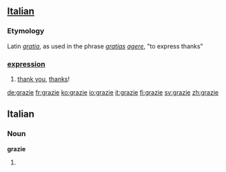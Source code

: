 == [[Italian]] ==
===Etymology===
Latin ''[[gratia]]'', as used in the phrase ''[[gratia]]s [[agere]]'', "to express thanks"

===[[expression]]===
# [[thank you]], [[thanks]]!

[[de:grazie]]
[[fr:grazie]]
[[ko:grazie]]
[[io:grazie]]
[[it:grazie]]
[[fi:grazie]]
[[sv:grazie]]
[[zh:grazie]]

==Italian==

===Noun===
'''grazie''' {{f}}

# {{plural of|[[grazia]]|lang=Italian}}
{{rfc-auto}}